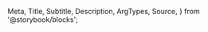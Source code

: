  Meta,
  Title,
  Subtitle,
  Description,
  ArgTypes,
  Source,
} from '@storybook/blocks';

<Meta
  title="Merchant Tools/Payouts List"
  Components="justifi-payouts-list"
  of={JustifiPayoutsList}
/>

<Title />

Component to render a formated list of payouts for the requested account.

# Index

- [Props, events and methods](#props-events-and-methods)
  - [Events usage](#events-usage)
- [Example usage](#example-usage)

# Props, events and methods

---

<ArgTypes exclude={['theme']} />

<Authorization
  actions={['read', 'write']}
  entity="account"
  identification="account_id"
/>

## Events usage

All table components emit an event when a row is clicked with the necessary information to call the appropriate `Details` component for that entity.

<Source dark language="html" code={codeExampleEventHandling} />


# Example Usage

---

<Source dark language="html" code={codeExampleFull} />

